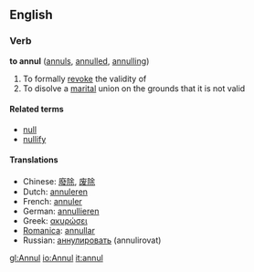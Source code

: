 ==English==
===Verb===
'''to annul''' ([[annuls]], [[annulled]], [[annulling]])
#To formally [[revoke]] the validity of
#To disolve a [[marital]] union on the grounds that it is not valid

====Related terms====
*[[null]]
*[[nullify]]

====Translations====
*Chinese: [[廢除]], [[废除]]
*Dutch: [[annuleren]]
*French: [[annuler]]
*German: [[annullieren]]
*Greek: [[ακυρώσει]]
*[[Romanica]]: [[annullar]]
*Russian: [[аннулировать]] (annulirovat)

[[gl:Annul]]
[[io:Annul]]
[[it:annul]]